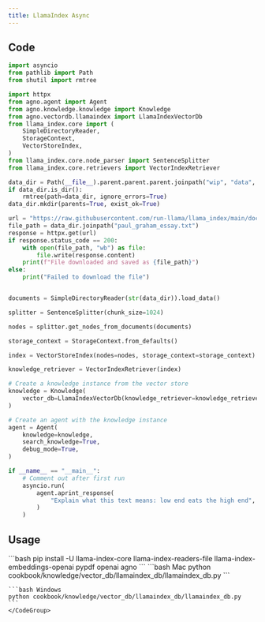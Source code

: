 ```yaml
---
title: LlamaIndex Async
---
```


## Code

```python cookbook/knowledge/vector_db/llamaindex_db/llamaindex_db.py
import asyncio
from pathlib import Path
from shutil import rmtree

import httpx
from agno.agent import Agent
from agno.knowledge.knowledge import Knowledge
from agno.vectordb.llamaindex import LlamaIndexVectorDb
from llama_index.core import (
    SimpleDirectoryReader,
    StorageContext,
    VectorStoreIndex,
)
from llama_index.core.node_parser import SentenceSplitter
from llama_index.core.retrievers import VectorIndexRetriever

data_dir = Path(__file__).parent.parent.parent.joinpath("wip", "data", "paul_graham")
if data_dir.is_dir():
    rmtree(path=data_dir, ignore_errors=True)
data_dir.mkdir(parents=True, exist_ok=True)

url = "https://raw.githubusercontent.com/run-llama/llama_index/main/docs/docs/examples/data/paul_graham/paul_graham_essay.txt"
file_path = data_dir.joinpath("paul_graham_essay.txt")
response = httpx.get(url)
if response.status_code == 200:
    with open(file_path, "wb") as file:
        file.write(response.content)
    print(f"File downloaded and saved as {file_path}")
else:
    print("Failed to download the file")


documents = SimpleDirectoryReader(str(data_dir)).load_data()

splitter = SentenceSplitter(chunk_size=1024)

nodes = splitter.get_nodes_from_documents(documents)

storage_context = StorageContext.from_defaults()

index = VectorStoreIndex(nodes=nodes, storage_context=storage_context)

knowledge_retriever = VectorIndexRetriever(index)

# Create a knowledge instance from the vector store
knowledge = Knowledge(
    vector_db=LlamaIndexVectorDb(knowledge_retriever=knowledge_retriever)
)

# Create an agent with the knowledge instance
agent = Agent(
    knowledge=knowledge,
    search_knowledge=True,
    debug_mode=True,
)

if __name__ == "__main__":
    # Comment out after first run
    asyncio.run(
        agent.aprint_response(
            "Explain what this text means: low end eats the high end", markdown=True
        )
    )
```

## Usage

<Steps>
  <Snippet file="create-venv-step.mdx" />

  <Step title="Install libraries">
    ```bash
    pip install -U llama-index-core llama-index-readers-file llama-index-embeddings-openai pypdf openai agno
    ```
  </Step>

  <Step title="Run Agent">
    <CodeGroup>
    ```bash Mac
    python cookbook/knowledge/vector_db/llamaindex_db/llamaindex_db.py
    ```

    ```bash Windows
    python cookbook/knowledge/vector_db/llamaindex_db/llamaindex_db.py
    ```
    </CodeGroup>
  </Step>
</Steps>